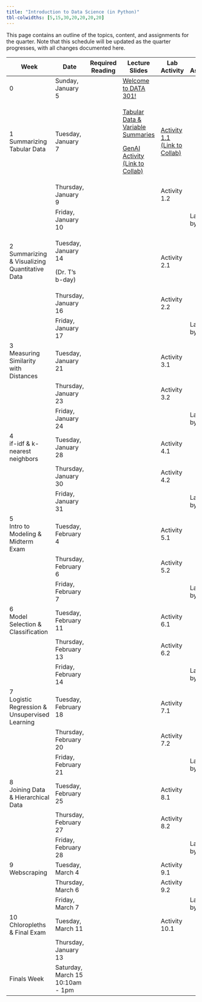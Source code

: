```yaml
---
title: "Introduction to Data Science (in Python)"
tbl-colwidths: [5,15,30,20,20,20,20]
---
```


This page contains an outline of the topics, content, and assignments for the quarter. Note that this schedule will be updated as the quarter progresses, with all changes documented here.

<!-- TODO: Switch to spreadsheet for content (like Mine and Maria do) -->

+-----------------------------------------------+----------------------------------+------------------+------------------------------------------------------------------------------------------------------------------------------------------------------------+--------------------------------------------------------------------------------------------------------------------------------------------------------+-----------------------+---------------------------+
| Week                                          | Date                             | Required Reading | Lecture Slides                                                                                                                                             | Lab Activity                                                                                                                                           | Weekly Assignment     | Exams & Project           |
+===============================================+==================================+==================+============================================================================================================================================================+========================================================================================================================================================+=======================+===========================+
| 0                                             | Sunday, January 5                |                  | [Welcome to DATA 301!](/slides/00-welcome.qmd "Welcome to DATA 301!")                                                                                      |                                                                                                                                                        |                       |                           |
+-----------------------------------------------+----------------------------------+------------------+------------------------------------------------------------------------------------------------------------------------------------------------------------+--------------------------------------------------------------------------------------------------------------------------------------------------------+-----------------------+---------------------------+
| 1 Summarizing Tabular Data                    | Tuesday, January 7               |                  | [Tabular Data & Variable Summaries](/slides/01-tabular-data-summaries.qmd "Tabular Data & Variable Summaries")                                             | [Activity 1.1 (Link to Collab)](https://colab.research.google.com/drive/10ihJSTad9lII9iwuwZz7BoLDXC5l9kEc?usp=sharing "Activity 1.1 (Link to Collab)") |                       |                           |
|                                               |                                  |                  |                                                                                                                                                            |                                                                                                                                                        |                       |                           |
|                                               |                                  |                  | [GenAI Activity (Link to Collab)](https://colab.research.google.com/drive/1QNGwd_33HqvANn4ZO8BVbCvmnzMJd28c?usp=sharing "GenAI Activity (Link to Collab)") |                                                                                                                                                        |                       |                           |
+-----------------------------------------------+----------------------------------+------------------+------------------------------------------------------------------------------------------------------------------------------------------------------------+--------------------------------------------------------------------------------------------------------------------------------------------------------+-----------------------+---------------------------+
|                                               | Thursday, January 9              |                  |                                                                                                                                                            | Activity 1.2                                                                                                                                           |                       |                           |
+-----------------------------------------------+----------------------------------+------------------+------------------------------------------------------------------------------------------------------------------------------------------------------------+--------------------------------------------------------------------------------------------------------------------------------------------------------+-----------------------+---------------------------+
|                                               | Friday, January 10               |                  |                                                                                                                                                            |                                                                                                                                                        | Lab 1 Due by Midnight |                           |
+-----------------------------------------------+----------------------------------+------------------+------------------------------------------------------------------------------------------------------------------------------------------------------------+--------------------------------------------------------------------------------------------------------------------------------------------------------+-----------------------+---------------------------+
| 2 Summarizing & Visualizing Quantitative Data | Tuesday, January 14              |                  |                                                                                                                                                            | Activity 2.1                                                                                                                                           |                       |                           |
|                                               |                                  |                  |                                                                                                                                                            |                                                                                                                                                        |                       |                           |
|                                               | (Dr. T's b-day)                  |                  |                                                                                                                                                            |                                                                                                                                                        |                       |                           |
+-----------------------------------------------+----------------------------------+------------------+------------------------------------------------------------------------------------------------------------------------------------------------------------+--------------------------------------------------------------------------------------------------------------------------------------------------------+-----------------------+---------------------------+
|                                               | Thursday, January 16             |                  |                                                                                                                                                            | Activity 2.2                                                                                                                                           |                       |                           |
+-----------------------------------------------+----------------------------------+------------------+------------------------------------------------------------------------------------------------------------------------------------------------------------+--------------------------------------------------------------------------------------------------------------------------------------------------------+-----------------------+---------------------------+
|                                               | Friday, January 17               |                  |                                                                                                                                                            |                                                                                                                                                        | Lab 2 Due by Midnight |                           |
+-----------------------------------------------+----------------------------------+------------------+------------------------------------------------------------------------------------------------------------------------------------------------------------+--------------------------------------------------------------------------------------------------------------------------------------------------------+-----------------------+---------------------------+
| 3\                                            | Tuesday, January 21              |                  |                                                                                                                                                            | Activity 3.1                                                                                                                                           |                       |                           |
| Measuring Similarity with Distances           |                                  |                  |                                                                                                                                                            |                                                                                                                                                        |                       |                           |
+-----------------------------------------------+----------------------------------+------------------+------------------------------------------------------------------------------------------------------------------------------------------------------------+--------------------------------------------------------------------------------------------------------------------------------------------------------+-----------------------+---------------------------+
|                                               | Thursday, January 23             |                  |                                                                                                                                                            | Activity 3.2                                                                                                                                           |                       |                           |
+-----------------------------------------------+----------------------------------+------------------+------------------------------------------------------------------------------------------------------------------------------------------------------------+--------------------------------------------------------------------------------------------------------------------------------------------------------+-----------------------+---------------------------+
|                                               | Friday, January 24               |                  |                                                                                                                                                            |                                                                                                                                                        | Lab 3 Due by Midnight |                           |
+-----------------------------------------------+----------------------------------+------------------+------------------------------------------------------------------------------------------------------------------------------------------------------------+--------------------------------------------------------------------------------------------------------------------------------------------------------+-----------------------+---------------------------+
| 4\                                            | Tuesday, January 28              |                  |                                                                                                                                                            | Activity 4.1                                                                                                                                           |                       |                           |
| if-idf & k-nearest neighbors                  |                                  |                  |                                                                                                                                                            |                                                                                                                                                        |                       |                           |
+-----------------------------------------------+----------------------------------+------------------+------------------------------------------------------------------------------------------------------------------------------------------------------------+--------------------------------------------------------------------------------------------------------------------------------------------------------+-----------------------+---------------------------+
|                                               | Thursday, January 30             |                  |                                                                                                                                                            | Activity 4.2                                                                                                                                           |                       |                           |
+-----------------------------------------------+----------------------------------+------------------+------------------------------------------------------------------------------------------------------------------------------------------------------------+--------------------------------------------------------------------------------------------------------------------------------------------------------+-----------------------+---------------------------+
|                                               | Friday, January 31               |                  |                                                                                                                                                            |                                                                                                                                                        | Lab 4 Due by Midnight |                           |
+-----------------------------------------------+----------------------------------+------------------+------------------------------------------------------------------------------------------------------------------------------------------------------------+--------------------------------------------------------------------------------------------------------------------------------------------------------+-----------------------+---------------------------+
| 5 \                                           | Tuesday, February 4              |                  |                                                                                                                                                            | Activity 5.1                                                                                                                                           |                       |                           |
| Intro to Modeling & Midterm Exam              |                                  |                  |                                                                                                                                                            |                                                                                                                                                        |                       |                           |
+-----------------------------------------------+----------------------------------+------------------+------------------------------------------------------------------------------------------------------------------------------------------------------------+--------------------------------------------------------------------------------------------------------------------------------------------------------+-----------------------+---------------------------+
|                                               | Thursday, February 6             |                  |                                                                                                                                                            | Activity 5.2                                                                                                                                           |                       | Midterm Exam (in-class)   |
+-----------------------------------------------+----------------------------------+------------------+------------------------------------------------------------------------------------------------------------------------------------------------------------+--------------------------------------------------------------------------------------------------------------------------------------------------------+-----------------------+---------------------------+
|                                               | Friday, February 7               |                  |                                                                                                                                                            |                                                                                                                                                        | Lab 5 Due by Midnight |                           |
+-----------------------------------------------+----------------------------------+------------------+------------------------------------------------------------------------------------------------------------------------------------------------------------+--------------------------------------------------------------------------------------------------------------------------------------------------------+-----------------------+---------------------------+
| 6\                                            | Tuesday, February 11             |                  |                                                                                                                                                            | Activity 6.1                                                                                                                                           |                       |                           |
| Model Selection & Classification              |                                  |                  |                                                                                                                                                            |                                                                                                                                                        |                       |                           |
+-----------------------------------------------+----------------------------------+------------------+------------------------------------------------------------------------------------------------------------------------------------------------------------+--------------------------------------------------------------------------------------------------------------------------------------------------------+-----------------------+---------------------------+
|                                               | Thursday, February 13            |                  |                                                                                                                                                            | Activity 6.2                                                                                                                                           |                       |                           |
+-----------------------------------------------+----------------------------------+------------------+------------------------------------------------------------------------------------------------------------------------------------------------------------+--------------------------------------------------------------------------------------------------------------------------------------------------------+-----------------------+---------------------------+
|                                               | Friday, February 14              |                  |                                                                                                                                                            |                                                                                                                                                        | Lab 6 Due by Midnight |                           |
+-----------------------------------------------+----------------------------------+------------------+------------------------------------------------------------------------------------------------------------------------------------------------------------+--------------------------------------------------------------------------------------------------------------------------------------------------------+-----------------------+---------------------------+
| 7\                                            | Tuesday, February 18             |                  |                                                                                                                                                            | Activity 7.1                                                                                                                                           |                       |                           |
| Logistic Regression & Unsupervised Learning   |                                  |                  |                                                                                                                                                            |                                                                                                                                                        |                       |                           |
+-----------------------------------------------+----------------------------------+------------------+------------------------------------------------------------------------------------------------------------------------------------------------------------+--------------------------------------------------------------------------------------------------------------------------------------------------------+-----------------------+---------------------------+
|                                               | Thursday, February 20            |                  |                                                                                                                                                            | Activity 7.2                                                                                                                                           |                       |                           |
+-----------------------------------------------+----------------------------------+------------------+------------------------------------------------------------------------------------------------------------------------------------------------------------+--------------------------------------------------------------------------------------------------------------------------------------------------------+-----------------------+---------------------------+
|                                               | Friday, February 21              |                  |                                                                                                                                                            |                                                                                                                                                        | Lab 7 Due by Midnight | Project Proposal Due      |
+-----------------------------------------------+----------------------------------+------------------+------------------------------------------------------------------------------------------------------------------------------------------------------------+--------------------------------------------------------------------------------------------------------------------------------------------------------+-----------------------+---------------------------+
| 8\                                            | Tuesday, February 25             |                  |                                                                                                                                                            | Activity 8.1                                                                                                                                           |                       |                           |
| Joining Data & Hierarchical Data              |                                  |                  |                                                                                                                                                            |                                                                                                                                                        |                       |                           |
+-----------------------------------------------+----------------------------------+------------------+------------------------------------------------------------------------------------------------------------------------------------------------------------+--------------------------------------------------------------------------------------------------------------------------------------------------------+-----------------------+---------------------------+
|                                               | Thursday, February 27            |                  |                                                                                                                                                            | Activity 8.2                                                                                                                                           |                       |                           |
+-----------------------------------------------+----------------------------------+------------------+------------------------------------------------------------------------------------------------------------------------------------------------------------+--------------------------------------------------------------------------------------------------------------------------------------------------------+-----------------------+---------------------------+
|                                               | Friday, February 28              |                  |                                                                                                                                                            |                                                                                                                                                        | Lab 8 Due by Midnight |                           |
+-----------------------------------------------+----------------------------------+------------------+------------------------------------------------------------------------------------------------------------------------------------------------------------+--------------------------------------------------------------------------------------------------------------------------------------------------------+-----------------------+---------------------------+
| 9\                                            | Tuesday, March 4                 |                  |                                                                                                                                                            | Activity 9.1                                                                                                                                           |                       |                           |
| Webscraping                                   |                                  |                  |                                                                                                                                                            |                                                                                                                                                        |                       |                           |
+-----------------------------------------------+----------------------------------+------------------+------------------------------------------------------------------------------------------------------------------------------------------------------------+--------------------------------------------------------------------------------------------------------------------------------------------------------+-----------------------+---------------------------+
|                                               | Thursday, March 6                |                  |                                                                                                                                                            | Activity 9.2                                                                                                                                           |                       |                           |
+-----------------------------------------------+----------------------------------+------------------+------------------------------------------------------------------------------------------------------------------------------------------------------------+--------------------------------------------------------------------------------------------------------------------------------------------------------+-----------------------+---------------------------+
|                                               | Friday, March 7                  |                  |                                                                                                                                                            |                                                                                                                                                        | Lab 9 Due by Midnight | Posters Due to be Printed |
+-----------------------------------------------+----------------------------------+------------------+------------------------------------------------------------------------------------------------------------------------------------------------------------+--------------------------------------------------------------------------------------------------------------------------------------------------------+-----------------------+---------------------------+
| 10\                                           | Tuesday, March 11                |                  |                                                                                                                                                            | Activity 10.1                                                                                                                                          |                       |                           |
| Chloropleths & Final Exam                     |                                  |                  |                                                                                                                                                            |                                                                                                                                                        |                       |                           |
+-----------------------------------------------+----------------------------------+------------------+------------------------------------------------------------------------------------------------------------------------------------------------------------+--------------------------------------------------------------------------------------------------------------------------------------------------------+-----------------------+---------------------------+
|                                               | Thursday, January 13             |                  |                                                                                                                                                            |                                                                                                                                                        |                       | Final Exam (in-class)     |
+-----------------------------------------------+----------------------------------+------------------+------------------------------------------------------------------------------------------------------------------------------------------------------------+--------------------------------------------------------------------------------------------------------------------------------------------------------+-----------------------+---------------------------+
| Finals Week                                   | Saturday, March 15 10:10am - 1pm |                  |                                                                                                                                                            |                                                                                                                                                        |                       | Poster Presentations      |
+-----------------------------------------------+----------------------------------+------------------+------------------------------------------------------------------------------------------------------------------------------------------------------------+--------------------------------------------------------------------------------------------------------------------------------------------------------+-----------------------+---------------------------+
